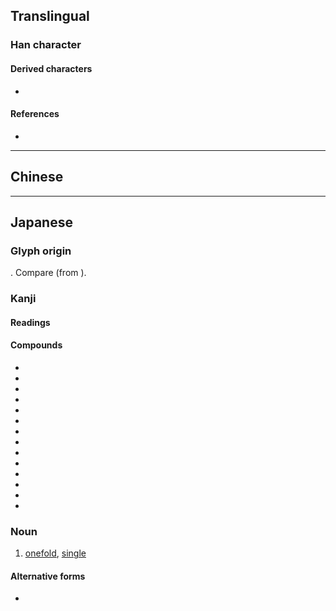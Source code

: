{{also|單|单}}
{{character info}}
==Translingual==
{{Han simplified forms|單|単|单}}

===Han character===
{{Han char|rn=24|rad=十|as=07|sn=9|four=90506|canj=FWJ|ids=⿱𭕄⿻日十,⿱𭕄⿻甲一}}

====Derived characters====
* {{lang|ja|[[戦]] [[禅]] [[褝]] [[弾]]}}

====References====
* {{Han ref|kx=0157.051|dkj=02752|dj=0360.020|hdz=10047.031|uh=5358|ud=21336}}

----

==Chinese==
{{zh-see|單|v}}

----

==Japanese==
{{ja-kanji forms|単|單}}

===Glyph origin===
{{Han simp|單|f=吅|t=𭕄}}. Compare {{m|ja|厳}} (from {{m|ja|嚴}}).

===Kanji===
{{ja-kanji|grade=4|rs=十07|kyu=單}}

====Readings====
{{ja-readings
|goon=ぜん, たん
|kanon=せん, たん
|kun=ひとえ-<ひとへ-
}}

====Compounds====
{{top3}}
* {{ja-r|単%衣|たん%い}}
* {{ja-r|単%位|たん%い}}
* {{ja-r|単%一|たん%いつ}}
* {{ja-r|単%騎|たん%き}}
* {{ja-r|単%語|たん%ご}}
* {{ja-r|単%行%本|たん%こう%ぼん}}
* {{ja-r|単%車|たん%しゃ}}
* {{ja-r|単%純|たん%じゅん}}
* {{ja-r|単%身|たん%しん}}
* {{ja-r|単%刀 直%入|たん%とう ちょく%にゅう}}
* {{ja-r|単%独|たん%どく}}
* {{ja-r|単%複|たん%ぷく}}
* {{ja-r|単%弁|たん%べん}}
* {{ja-r|簡%単|かん%たん}}
{{bottom}}

{{ja-kanjitab|yomi=k|sort=ひとえ|ひとえ}}

===Noun===
{{ja-noun|ひとえ}}

# [[onefold]], [[single]]

====Alternative forms====
* {{ja-r|一%重|ひと%え}}